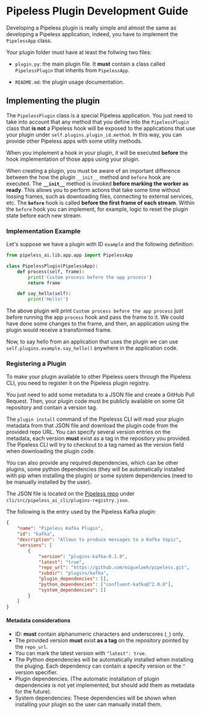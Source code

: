 # Pipeless Plugin Development Guide

Developing a Pipeless plugin is really simple and almost the same as developing a Pipeless application, indeed, you have to implement the `PipelessApp` class.

Your plugin folder must have at least the follwing two files:

* `plugin.py`: the main plugin file. It **must** contain a class called `PipelessPlugin` that inherits from `PipelessApp`.

* `README.md`: the plugin usage documentation.

## Implementing the plugin

The `PipelessPlugin` class is a special Pipeless application. You just need to take into account that any method that you define into the `PipelessPlugin` class that **is not** a Pipeless hook will be exposed to the applications that use your plugin under `self.plugins.plugin_id.method`. In this way, you can provide other Pipeless apps with some utility methods.

When you implement a hook in your plugin, it will be executed **before** the hook implementation of those apps using your plugin.

When creating a plugin, you must be aware of an important difference between the how the plugin `__init__` method and `before` hook are executed.
The **`__init__`** method is invoked **before marking the worker as ready**. This allows you to perform actions that take some time without lossing frames, such as downloading files, connecting to external services, etc.
The **`before`** hook is called **before the first frame of each stream**. Within the `before` hook you can implement, for example, logic to reset the plugin state before each new stream.

### Implementation Example

Let's suppose we have a plugin with ID `example` and the following definition:

```python copy filename="plugin.py"
from pipeless_ai.lib.app.app import PipelessApp

class PipelessPlugin(PipelessApp):
    def process(self, frame):
        print('Custom process before the app process')
        return frame

    def say_hello(self):
        print('Hello!')
```

The above plugin will print `Custom process before the app process` just before running the app `process` hook and pass the frame to it. We could have done some changes to the frame, and then, an application using the plugin would receive a transformed frame.

Now, to say hello from an application that uses the plugin we can use `self.plugins.example.say_hello()` anywhere in the application code.

### Registering a Plugin

To make your plugin available to other Pipeless users through the Pipeless CLI, you need to register it on the Pipeless plugin registry.

You just need to add some metadata to a JSON file and create a GitHub Pull Request. Then, your plugin code must be publicly available on some Git repository and contain a version tag.

The `plugin install` command of the Pipelesss CLI will read your plugin metadata from that JSON file and download the plugin code from the provided repo URL.
You can specify several version entries on the metadata, each version **must** exist as a tag in the repository you provided. The Pipeless CLI will try to checkout to a tag named as the version field when downloading the plugin code.

You can also provide any required dependencies, which can be other plugins, some python dependencies (they will be automatically installed with pip when installing the plugin) or some system dependencies (need to be manually installed by the user).

The JSON file is located on the [Pipeless repo](https://github.com/miguelaeh/pipeless) under `cli/src/pipeless_ai_cli/plugins-registry.json`.

The following is the entry used by the Pipeless Kafka plugin:

```json
{
    "name": "Pipeless Kafka Plugin",
    "id": "kafka",
    "description": "Allows to produce messages to a Kafka topic",
    "versions": [
        {
            "version": "plugins-kafka-0.1.0",
            "latest": "true",
            "repo_url": "https://github.com/miguelaeh/pipeless.git",
            "subdir": "plugins/kafka",
            "plugin_dependencies": [],
            "python_dependencies": ["confluent-kafka@^2.0.0"],
            "system_dependencies": []
        }
    ]
}
```

#### Metadata considerations

* ID: **must** contain alphanumeric characters and underscores (`_`) only.
* The provided version **must** exist **as a tag** on the repository pointed by the `repo_url`.
* You can mark the latest version with `"latest": true`.
* The Python dependencies will be automatically installed when installing the pluging. Each dependency can contain a specify version or the `^` version specifier.
* Plugin dependencies. (The automatic installation of plugin dependencies is not yet implemented, but should add them as metadata for the future).
* System dependencies: These dependencies will be shown when installing your plugin so the user can manually install them.
